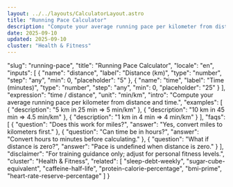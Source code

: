 ```yaml
---
layout: ../../layouts/CalculatorLayout.astro
title: "Running Pace Calculator"
description: "Compute your average running pace per kilometer from distance and time."
date: 2025-09-10
updated: 2025-09-10
cluster: "Health & Fitness"
---
```


  "slug": "running-pace",
  "title": "Running Pace Calculator",
  "locale": "en",
  "inputs": [
    {
      "name": "distance",
      "label": "Distance (km)",
      "type": "number",
      "step": "any",
      "min": 0,
      "placeholder": "5"
    },
    {
      "name": "time",
      "label": "Time (minutes)",
      "type": "number",
      "step": "any",
      "min": 0,
      "placeholder": "25"
    }
  ],
  "expression": "time / distance",
  "unit": "min/km",
  "intro": "Compute your average running pace per kilometer from distance and time.",
  "examples": [
    {
      "description": "5 km in 25 min ⇒ 5 min/km"
    },
    {
      "description": "10 km in 45 min ⇒ 4.5 min/km"
    },
    {
      "description": "1 km in 4 min ⇒ 4 min/km"
    }
  ],
  "faqs": [
    {
      "question": "Does this work for miles?",
      "answer": "Yes, convert miles to kilometers first."
    },
    {
      "question": "Can time be in hours?",
      "answer": "Convert hours to minutes before calculating."
    },
    {
      "question": "What if distance is zero?",
      "answer": "Pace is undefined when distance is zero."
    }
  ],
  "disclaimer": "For training guidance only; adjust for personal fitness levels.",
  "cluster": "Health & Fitness",
  "related": [
    "sleep-debt-weekly",
    "sugar-cube-equivalent",
    "caffeine-half-life",
    "protein-calorie-percentage",
    "bmi-prime",
    "heart-rate-reserve-percentage"
  ]
}

<Calculator schema={schema} />
